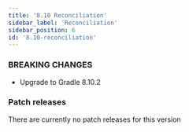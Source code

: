 ```yaml
---
title: '8.10 Reconciliation'
sidebar_label: 'Reconciliation'
sidebar_position: 6
id: '8.10-reconciliation'
---
```


### BREAKING CHANGES

* Upgrade to Gradle 8.10.2

### Patch releases

There are currently no patch releases for this version
